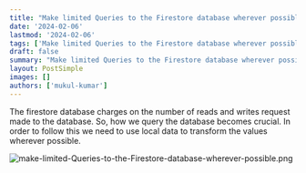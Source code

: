```yaml
---
title: "Make limited Queries to the Firestore database wherever possible"
date: '2024-02-06'
lastmod: '2024-02-06'
tags: ['Make limited Queries to the Firestore database wherever possible']
draft: false
summary: "Make limited Queries to the Firestore database wherever possible"
layout: PostSimple
images: []
authors: ['mukul-kumar']
---
```


The firestore database charges on the number of reads and writes request made to the database. So, how we query the database becomes crucial. In order to follow this we need to use local data to transform the values wherever possible.

![make-limited-Queries-to-the-Firestore-database-wherever-possible.png](/static/images/blogs/code-review/database/no-sql/firestore/make-limited-Queries-to-the-Firestore-database-wherever-possible.png)